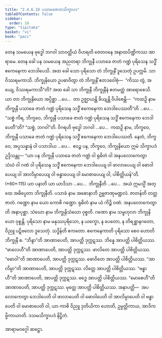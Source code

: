 ```yaml
---
title: "2.4.6.10 ပသာခေဇာတသိက္ခာပဒ"
tableOfContents: false
sidebar:
  order: 10
type: "tipitaka"
basket: "vi"
book: "paci"
---
```



<DynamicBreadcrumb />

<Division number="1062" book="paci" e="ch" v="2" p="415">

<Paragraph number="3173" book="paci">
တေန သမယေန ဗုဒ္ဓေါ ဘဂဝါ သာဝတ္ထိယံ ဝိဟရတိ ဇေတဝနေ အနာထပိဏ္ဍိကဿ အာရာမေ. တေန ခေါ ပန သမယေန အညတရာ ဘိက္ခုနီ ပသာခေ ဇာတံ ဂဏ္ဍံ ပုရိသေန သဒ္ဓိံ ဧကေနေကာ ဘေဒါပေသိ. အထ ခေါ သော ပုရိသော တံ ဘိက္ခုနိံ ဒူသေတုံ ဥပက္ကမိ. သာ ဝိဿရမကာသိ. ဘိက္ခုနိယော ဥပဓာဝိတွာ တံ ဘိက္ခုနိံ ဧတဒဝေါစုံ—  “ကိဿ တွံ, အယျေ, ဝိဿရမကာသီ”တိ?
</Paragraph>

<Paragraph number="3174" book="paci">
အထ ခေါ သာ ဘိက္ခုနီ ဘိက္ခုနီနံ ဧတမတ္ထံ အာရောစေသိ. ယာ တာ ဘိက္ခုနိယော အပ္ပိစ္ဆာ …ပေ…  တာ ဥဇ္ဈာယန္တိ ခိယျန္တိ ဝိပါစေန္တိ—  “ကထဉှိ နာမ ဘိက္ခုနီ ပသာခေ ဇာတံ ဂဏ္ဍံ ပုရိသေန သဒ္ဓိံ ဧကေနေကာ ဘေဒါပေဿတီ”တိ …ပေ…  “သစ္စံ ကိရ, ဘိက္ခဝေ, ဘိက္ခုနီ ပသာခေ ဇာတံ ဂဏ္ဍံ ပုရိသေန သဒ္ဓိံ ဧကေနေကာ ဘေဒါပေတီ”တိ? “သစ္စံ, ဘဂဝါ”တိ. ဝိဂရဟိ ဗုဒ္ဓေါ ဘဂဝါ …ပေ…  ကထဉှိ နာမ, ဘိက္ခဝေ, ဘိက္ခုနီ ပသာခေ ဇာတံ ဂဏ္ဍံ ပုရိသေန သဒ္ဓိံ ဧကေနေကာ ဘေဒါပေဿတိ. နေတံ, ဘိက္ခဝေ, အပ္ပသန္နာနံ ဝါ ပသာဒါယ …ပေ…  ဧဝဉ္စ ပန, ဘိက္ခဝေ, ဘိက္ခုနိယော ဣမံ သိက္ခာပဒံ ဥဒ္ဒိသန္တု—
</Paragraph>

</Division>
<Division number="1063" book="paci" e="ch" v="2" p="415">

<Paragraph number="3175" book="paci">
<Emphasis>“ယာ ပန ဘိက္ခုနီ ပသာခေ ဇာတံ ဂဏ္ဍံ ဝါ ရုဓိတံ ဝါ အနပလောကေတွာ သံဃံ ဝါ ဂဏံ ဝါ ပုရိသေန သဒ္ဓိံ ဧကေနေကာ ဘေဒါပေယျ ဝါ ဖာလာပေယျ ဝါ ဓောဝါပေယျ ဝါ အာလိမ္ပာပေယျ ဝါ ဗန္ဓာပေယျ ဝါ မောစာပေယျ ဝါ, ပါစိတ္တိယန်”</Emphasis>တိ. (*60*:<Emphasis>115</Emphasis>)
</Paragraph>

</Division>
<Division number="1064" book="paci" e="ch" v="2" p="416">

<Paragraph number="3176" book="paci">
<Emphasis>ယာ ပနာ</Emphasis>တိ ယာ ယာဒိသာ …ပေ…  <Emphasis>ဘိက္ခုနီ</Emphasis>တိ …ပေ…  အယံ ဣမသ္မိံ အတ္ထေ အဓိပ္ပေတာ ဘိက္ခုနီတိ.
</Paragraph>

<Paragraph number="3177" book="paci">
<Emphasis>ပသာခံ</Emphasis> နာမ အဓောနာဘိ ဥဗ္ဘဇာဏုမဏ္ဍလံ. <Emphasis>ဇာတန်</Emphasis>တိ တတ္ထ ဇာတံ. <Emphasis>ဂဏ္ဍော</Emphasis> နာမ ယော ကောစိ ဂဏ္ဍော. <Emphasis>ရုဓိတံ</Emphasis> နာမ ယံ ကိဉ္စိ ဝဏံ. <Emphasis>အနပလောကေတွာ</Emphasis>တိ အနာပုစ္ဆာ. <Emphasis>သံဃော</Emphasis> နာမ ဘိက္ခုနိသံဃော ဝုစ္စတိ. <Emphasis>ဂဏော</Emphasis> နာမ သမ္ဗဟုလာ ဘိက္ခုနိယော ဝုစ္စန္တိ. <Emphasis>ပုရိသော</Emphasis> နာမ မနုဿပုရိသော, န ယက္ခော, န ပေတော, န တိရစ္ဆာနဂတော, ဝိညူ ပဋိဗလော ဒူသေတုံ. <Emphasis>သဒ္ဓိန်</Emphasis>တိ ဧကတော. <Emphasis>ဧကေနေကာ</Emphasis>တိ ပုရိသော စေဝ ဟောတိ ဘိက္ခုနီ စ.
</Paragraph>

</Division>
<Division number="1065" book="paci" e="ch" v="2" p="416">

<Paragraph number="3178" book="paci">
“ဘိန္ဒာ”တိ အာဏာပေတိ, အာပတ္တိ ဒုက္ကဋဿ. ဘိန္နေ အာပတ္တိ ပါစိတ္တိယဿ. “ဖာလေဟီ”တိ အာဏာပေတိ, အာပတ္တိ ဒုက္ကဋဿ. ဖာလိတေ အာပတ္တိ ပါစိတ္တိယဿ. “ဓောဝါ”တိ အာဏာပေတိ, အာပတ္တိ ဒုက္ကဋဿ. ဓောဝိတေ အာပတ္တိ ပါစိတ္တိယဿ. “အာလိမ္ပာ”တိ အာဏာပေတိ, အာပတ္တိ ဒုက္ကဋဿ. လိတ္တေ အာပတ္တိ ပါစိတ္တိယဿ. “ဗန္ဓာဟီ”တိ အာဏာပေတိ, အာပတ္တိ ဒုက္ကဋဿ. ဗဒ္ဓေ အာပတ္တိ ပါစိတ္တိယဿ. “မောစေဟီ”တိ အာဏာပေတိ, အာပတ္တိ ဒုက္ကဋဿ. မုတ္တေ အာပတ္တိ ပါစိတ္တိယဿ.
</Paragraph>

</Division>
<Division number="1066" book="paci" e="ch" v="2" p="416">

<Paragraph number="3179" book="paci">
အနာပတ္တိ—  အပလောကေတွာ ဘေဒါပေတိ ဝါ ဖာလာပေတိ ဝါ ဓောဝါပေတိ ဝါ အာလိမ္ပာပေတိ ဝါ ဗန္ဓာပေတိ ဝါ မောစာပေတိ ဝါ, ယာ ကာစိ ဝိညူ ဒုတိယိကာ ဟောတိ, ဥမ္မတ္တိကာယ, အာဒိကမ္မိကာယာတိ.

</Paragraph>
</Division>

<Paragraph number="3180" type="center" book="paci">
ဒသမသိက္ခာပဒံ နိဋ္ဌိတံ.

  
အာရာမဝဂ္ဂေါ ဆဋ္ဌော.
</Paragraph>